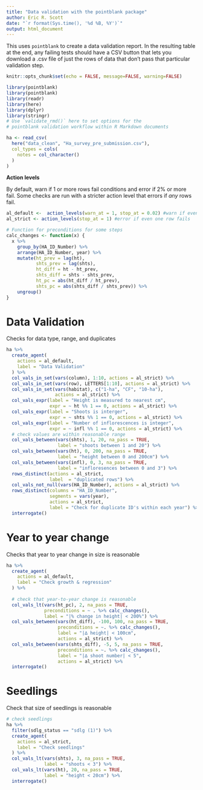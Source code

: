 ```yaml
---
title: "Data validation with the pointblank package"
author: Eric R. Scott
date: "`r format(Sys.time(), '%d %B, %Y')`"
output: html_document
---
```


This uses `pointblank` to create a data validation report. In the resulting table at the end, any failing tests should have a CSV button that lets you download a .csv file of just the rows of data that don't pass that particular validation step.

```r
knitr::opts_chunk$set(echo = FALSE, message=FALSE, warning=FALSE)

library(pointblank)
library(pointblank)
library(readr)
library(here)
library(dplyr)
library(stringr)
# Use `validate_rmd()` here to set options for the
# pointblank validation workflow within R Markdown documents
```


```r
ha <- read_csv(
  here("data_clean", "Ha_survey_pre_submission.csv"),
  col_types = cols(
    notes = col_character()
  )
)
```

**Action levels**

By default, warn if 1 or more rows fail conditions and error if 2% or more fail.  Some checks are run with a stricter action level that errors if *any* rows fail.

```r
al_default <-  action_levels(warn_at = 1, stop_at = 0.02) #warn if even row fails, error if 2% of rows fail
al_strict <- action_levels(stop_at = 1) #error if even one row fails
```


```r
# Function for preconditions for some steps
calc_changes <- function(x) {
  x %>%
    group_by(HA_ID_Number) %>%
    arrange(HA_ID_Number, year) %>%
    mutate(ht_prev = lag(ht),
           shts_prev = lag(shts),
           ht_diff = ht - ht_prev,
           shts_diff = shts - shts_prev,
           ht_pc = abs(ht_diff / ht_prev),
           shts_pc = abs(shts_diff / shts_prev)) %>%
    ungroup()
}
```

# Data Validation

Checks for data type, range, and duplicates

```r
ha %>%
  create_agent(
    actions = al_default,
    label = "Data Validation"
  ) %>%
  col_vals_in_set(vars(column), 1:10, actions = al_strict) %>%
  col_vals_in_set(vars(row), LETTERS[1:10], actions = al_strict) %>%
  col_vals_in_set(vars(habitat), c("1-ha", "CF", "10-ha"),
                  actions = al_strict) %>%
  col_vals_expr(label = "Height is measured to nearest cm",
                expr = ~ ht %% 1 == 0, actions = al_strict) %>%
  col_vals_expr(label = "Shoots is interger",
                expr = ~ shts %% 1 == 0, actions = al_strict) %>%
  col_vals_expr(label = "Number of inflorescences is integer",
                expr = ~ infl %% 1 == 0, actions = al_strict) %>% 
  # check values are within reasonable range
  col_vals_between(vars(shts), 1, 20, na_pass = TRUE,
                   label = "shoots between 1 and 20") %>%
  col_vals_between(vars(ht), 0, 200, na_pass = TRUE,
                   label = "height between 0 and 200cm") %>%
  col_vals_between(vars(infl), 0, 3, na_pass = TRUE,
                   label = "infloresences between 0 and 3") %>%
  rows_distinct(actions = al_strict, 
                label  = "duplicated rows") %>% 
  col_vals_not_null(vars(HA_ID_Number), actions = al_strict) %>% 
  rows_distinct(columns = "HA_ID_Number",
                segments = vars(year),
                actions = al_strict,
                label = "Check for duplicate ID's within each year") %>% 
  interrogate()
```


# Year to year change

Checks that year to year change in size is reasonable

```r
ha %>%
  create_agent(
    actions = al_default,
    label = "Check growth & regression"
  ) %>%
  
  # check that year-to-year change is reasonable
  col_vals_lt(vars(ht_pc), 2, na_pass = TRUE,
              preconditions = ~ . %>% calc_changes(),
              label = "|% change in height| < 200%") %>%
  col_vals_between(vars(ht_diff), -100, 100, na_pass = TRUE,
                   preconditions = ~. %>% calc_changes(),
                   label = "|∆ height| < 100cm",
                   actions = al_strict) %>%
  col_vals_between(vars(shts_diff), -5, 5, na_pass = TRUE,
                   preconditions = ~. %>% calc_changes(),
                   label = "|∆ shoot number| < 5",
                   actions = al_strict) %>%
  interrogate()
```

# Seedlings

Check that size of seedlings is reasonable

```r
# check seedlings
ha %>%
  filter(sdlg_status == "sdlg (1)") %>% 
  create_agent(
    actions = al_strict,
    label = "Check seedlings"
  ) %>% 
  col_vals_lt(vars(shts), 3, na_pass = TRUE,
              label = "shoots < 3") %>% 
  col_vals_lt(vars(ht), 20, na_pass = TRUE,
              label = "height < 20cm") %>% 
  interrogate()
```
